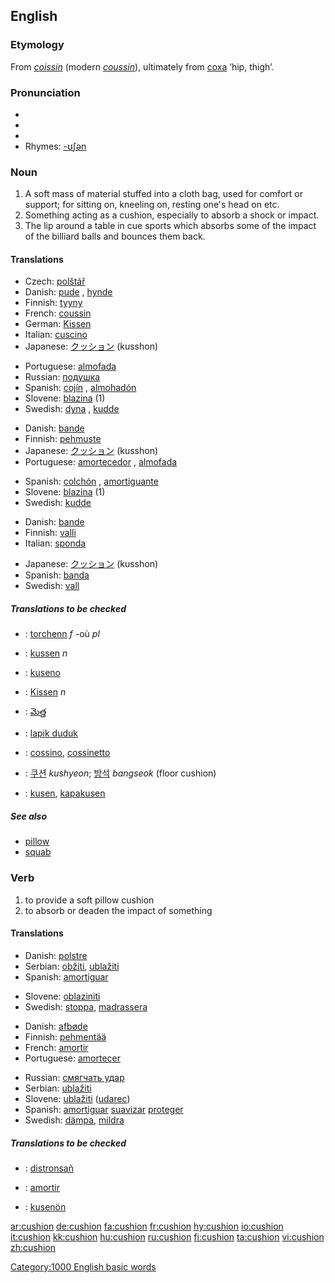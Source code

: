 {{wikipedia}}
==English==

===Etymology===
From {{OF.}} ''[[coissin]]'' (modern ''[[coussin]]''), ultimately from {{L.}} [[coxa]] ‘hip, thigh’.

===Pronunciation===
*{{IPA|/ˈkʊʃən/}}
*{{SAMPA|/"kUS=@n/}}
*{{audio|en-us-cushion.ogg|Audio (US)}}
*Rhymes: [[Rhymes:English:-ʊʃən|-ʊʃən]]

===Noun===
{{en-noun}}

# A soft mass of material stuffed into a cloth bag, used for comfort or support; for sitting on, kneeling on, resting one's head on etc.
# Something acting as a cushion, especially to absorb a shock or impact.
# The lip around a table in cue sports which absorbs some of the impact of the billiard balls and bounces them back.

====Translations====
{{trans-top|soft material in cloth bag}}
*Czech: [[polštář]] {{m}}
*Danish: [[pude]] {{c}}, [[hynde]] {{c}}
*Finnish: [[tyyny]]
*French: [[coussin]] {{m}}
*German: [[Kissen]] {{n}}
*Italian: [[cuscino]] {{m}}
*Japanese: [[クッション]] (kusshon)
{{trans-mid}}
*Portuguese: [[almofada]] {{f}}
*Russian: [[подушка]] {{f}}
*Spanish: [[cojín]] {{m}}, [[almohadón]] {{m}}
*Slovene: [[blazina]] {{f}} (1)
*Swedish: [[dyna]] {{c}}, [[kudde]] {{c}}
{{trans-bottom}}

{{trans-top|absorbent or protective item}}
*Danish: [[bande]] {{c}}
*Finnish: [[pehmuste]]
*Japanese: [[クッション]] (kusshon)
*Portuguese: [[amortecedor]] {{m}}, [[almofada]] {{f}}
{{trans-mid}}
*Spanish: [[colchón]] {{m}}, [[amortiguante]] {{m}}
*Slovene: [[blazina]] {{f}} (1)
*Swedish: [[kudde]] {{c}}
{{trans-bottom}}

{{trans-top|in cue sports}}
*Danish: [[bande]] {{c}}
*Finnish: [[valli]]
*Italian: [[sponda]] {{f}}
{{trans-mid}}
*Japanese: [[クッション]] (kusshon)
*Spanish: [[banda]] {{f}}
*Swedish: [[vall]] {{c}}
{{trans-bottom}}

=====Translations to be checked=====
{{checktrans}}

{{top}}
*{{ttbc|Breton}}: [[torchenn]] ''f'' -où ''pl''
*{{ttbc|Dutch}}: [[kussen]] ''n''
*{{ttbc|Esperanto}}: [[kuseno]]
*{{ttbc|German}}: [[Kissen]] ''n''
*{{ttbc|Telugu}}: [[మెత్త]]
{{mid}}
*{{ttbc|Indonesian}}: [[lapik duduk]]
*{{ttbc|Interlingua}}: [[cossino]], [[cossinetto]]
*{{ttbc|Korean}}: [[쿠션]] ''kushyeon''; [[방석]] ''bangseok'' (floor cushion)
*{{ttbc|Volapük}}: [[kusen]], [[kapakusen]]
{{bottom}}

=====See also=====
*[[pillow]]
*[[squab]]

===Verb===
{{en-verb}}

# to provide a soft pillow cushion
# to absorb or deaden the impact of something

====Translations====
{{trans-top|provide cushion}}
*Danish: [[polstre]]
*Serbian: [[obžiti]], [[ublažiti]]
*Spanish: [[amortiguar]]
{{trans-mid}}
*Slovene: [[oblaziniti]]
*Swedish: [[stoppa]], [[madrassera]]
{{trans-bottom}}

{{trans-top|absorb impact}}
*Danish: [[afbøde]]
*Finnish: [[pehmentää]]
*French: [[amortir]]
*Portuguese: [[amortecer]]
{{trans-mid}}
*Russian: [[смягчать удар]]
*Serbian: [[ublažiti]]
*Slovene: [[ublažiti]] ([[udarec]])
*Spanish: [[amortiguar]] [[suavizar]] [[proteger]]
*Swedish: [[dämpa]], [[mildra]]
{{trans-bottom}}

=====Translations to be checked=====
{{checktrans}}
*{{ttbc|Breton}}: [[distronsañ]]
*{{ttbc|Interlingua}}: [[amortir]]
*{{ttbc|Volapük}}: [[kusenön]]

[[Category:1000 English basic words]]

[[ar:cushion]]
[[de:cushion]]
[[fa:cushion]]
[[fr:cushion]]
[[hy:cushion]]
[[io:cushion]]
[[it:cushion]]
[[kk:cushion]]
[[hu:cushion]]
[[ru:cushion]]
[[fi:cushion]]
[[ta:cushion]]
[[vi:cushion]]
[[zh:cushion]]